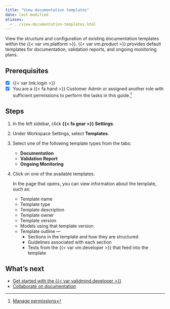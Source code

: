 ```yaml
---
title: "View documentation templates"
date: last-modified
aliases:
  - ../view-documentation-templates.html
---
```


View the structure and configuration of existing documentation templates within the {{< var vm.platform >}}. {{< var vm.product >}} provides default templates for documentation, validation reports, and ongoing monitoring plans.  

::: {.attn}

## Prerequisites

- [x] {{< var link.login >}}
- [x] You are a [{{< fa hand >}} Customer Admin]{.bubble} or assigned another role with sufficient permissions to perform the tasks in this guide.[^1] 

:::

## Steps

1. In the left sidebar, click **{{< fa gear >}} Settings**.

2. Under Workspace Settings, select **Templates**.

3. Select one of the following template types from the tabs:

   - **Documentation**
   - **Validation Report**
   - **Ongoing Monitoring**

4. Click on one of the available templates. 

   In the page that opens, you can view information about the template, such as: 

   - Template name
   - Template type
   - Template description
   - Template owner
   - Template version
   - Models using that template version
   - Template outline —
      - Sections in the template and how they are structured
      - Guidelines associated with each section
      - Tests from the {{< var vm.developer >}} that feed into the template

## What's next

- [Get started with the {{< var validmind.developer >}}](/developer/get-started-validmind-library.qmd)
- [Collaborate on documentation](collaborate-with-others.qmd)


<!-- FOOTNOTES -->

[^1]: [Manage permissions](/guide/configuration/manage-permissions.qmd)
